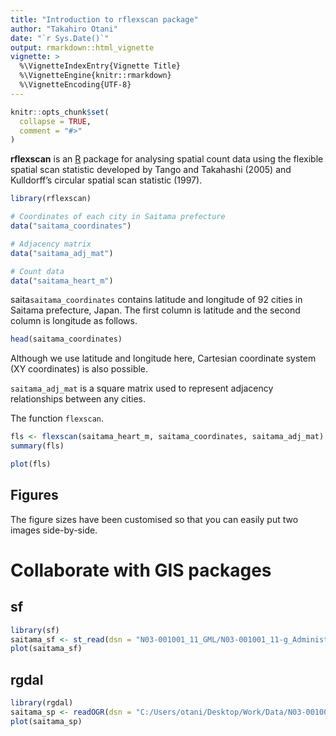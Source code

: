 ```yaml
---
title: "Introduction to rflexscan package"
author: "Takahiro Otani"
date: "`r Sys.Date()`"
output: rmarkdown::html_vignette
vignette: >
  %\VignetteIndexEntry{Vignette Title}
  %\VignetteEngine{knitr::rmarkdown}
  %\VignetteEncoding{UTF-8}
---
```


```r
knitr::opts_chunk$set(
  collapse = TRUE,
  comment = "#>"
)
```

**rflexscan** is an [R](https://www.r-project.org/) package for analysing spatial count data using the flexible spatial scan statistic developed by Tango and Takahashi (2005) and Kulldorff's circular spatial scan statistic (1997).

```r
library(rflexscan)

# Coordinates of each city in Saitama prefecture
data("saitama_coordinates")

# Adjacency matrix
data("saitama_adj_mat")

# Count data
data("saitama_heart_m")
```

saita`saitama_coordinates` contains latitude and longitude of 92 cities in Saitama prefecture, Japan.
The first column is latitude and the second column is longitude as follows.
```r
head(saitama_coordinates)
```
Although we use latitude and longitude here, Cartesian coordinate system (XY coordinates) is also possible.

`saitama_adj_mat` is a square matrix used to represent adjacency relationships between any cities.

The function `flexscan`.

```r
fls <- flexscan(saitama_heart_m, saitama_coordinates, saitama_adj_mat)
summary(fls)
```

```r
plot(fls)
```

## Figures

The figure sizes have been customised so that you can easily put two images side-by-side. 

# Collaborate with GIS packages

## sf

```r
library(sf)
saitama_sf <- st_read(dsn = "N03-001001_11_GML/N03-001001_11-g_AdministrativeBoundary.shp", stringsAsFactors = FALSE)
plot(saitama_sf)
```

## rgdal


```r
library(rgdal)
saitama_sp <- readOGR(dsn = "C:/Users/otani/Desktop/Work/Data/N03-001001_11_GML/N03-001001_11-g_AdministrativeBoundary.shp", encoding = "UTF-8", stringsAsFactors = FALSE)
plot(saitama_sp)
```